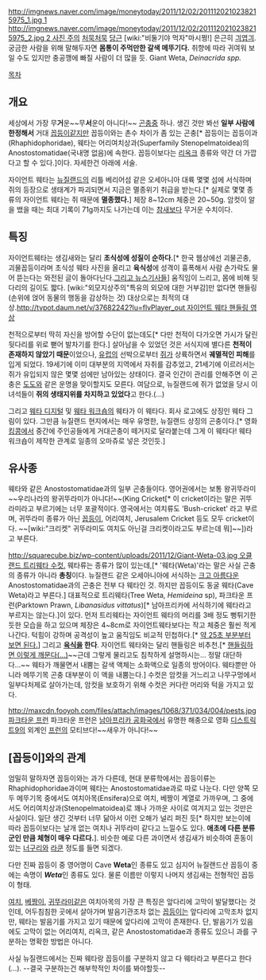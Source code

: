[[http://imgnews.naver.com/image/moneytoday/2011/12/02/2011120210238215975_1.jpg 1]] [[http://imgnews.naver.com/image/moneytoday/2011/12/02/2011120210238215975_2.jpg 2 사진 주의]]
[[처묵처묵]] [[당근]] [wiki:"비둘기야 먹자"마시쩡!] 은근히 [[긔엽긔]].
궁금한 사람을 위해 말해두자면 '''몸통이 주먹만한 갈색 메뚜기다.''' 취향에 따라 귀여워 보일 수도 있지만 충공깽에 빠질 사람이 더 많을 듯.
Giant Weta, ''Deinacrida spp.''

[[목차]]
== 개요 ==
세상에서 가장 무'''거'''운~~무'''서'''운이 아니다!~~ [[곤충]]중 하나. 생긴 것만 봐선 '''일부 사람에 한정해서''' 거대 [[꼽등이]]같지만 꼽등이와는 촌수 차이가 좀 있는 곤충[* 꼽등이는 꼽등이과(Rhaphidophoridae), 웨타는 어리여치상과(Superfamily Stenopelmatoidea)의 Anostostomatidae(국내명 없음)에 속한다. 꼽등이보다는 [[리옥크]] 종류와 약간 더 가깝다고 할 수 있다.]이다. 자세한건 아래에 서술.

자이언트 웨타는 [[뉴질랜드]]의 리틀 베리어섬 같은 오세아니아 대륙 몇몇 섬에 서식하며 쥐의 등장으로 생태계가 파괴되면서 지금은 멸종위기 취급을 받는다.[* 실제로 몇몇 종류의 자이언트 웨타는 쥐 때문에 '''멸종했다.'''] 체장 8~12cm 체중은 20~50g. 암컷이 알을 뱄을 때는 최대 기록이 71g까지도 나가는데 이는 [[참새]]보다 무거운 수치이다.

== 특징 ==
자이언트웨타는 생김새와는 달리 '''초식성에 성질이 순하다.'''[* 한국 웹상에선 괴물곤충, 괴물꼽등이라며 초식성 웨타 사진을 올리고 '''육식성'''에 성격이 흉폭해서 사람 손가락도 물어 뜯는다는 와전된 글이 돌아다닌다.[http://news.search.naver.com/search.naver?where=news&sm=tab_jum&ie=utf8&query=%EA%B4%B4%EB%AC%BC+%EA%B3%A4%EC%B6%A9+%EC%9B%A8%ED%83%80 그리고 뉴스기사들]] 움직임이 느리고, 몸에 비해 뒷다리의 길이도 짧다. [wiki:"외모지상주의"특유의 외모에 대한 거부감]만 없다면 핸들링(손위에 얹어 동물의 행동을 감상하는 것) 대상으로는 최적의 대상.[[http://tvpot.daum.net/v/37682242?lu=flvPlayer_out 자이언트 웨타 핸들링 영상]]

천적으로부터 딱히 자신을 방어할 수단이 없는데도[* 다만 천적이 다가오면 가시가 달린 뒷다리를 위로 뻗어 발차기를 한다.] 살아남을 수 있었던 것은 서식지에 별다른 '''천적이 존재하지 않았기 때문'''이었으나, [[유럽]]의 선박으로부터 [[쥐]]가 상륙하면서 '''궤멸적인 피해'''를 입게 되었다. 19세기에 이미 대부분의 지역에서 자취를 감추었고, 21세기에 이르러서는 쥐가 유입되지 않은 몇몇 섬에만 남아있는 상태이다. 결국 인간이 관리를 안해주면 이 곤충은 [[도도]]와 같은 운명을 맞이할지도 모른다. 여담으로, 뉴질랜드에 쥐가 없었을 당시 이녀석들이 '''쥐의 생태지위를 차지하고 있었다'''고 한다.(…)

그리고 [[웨타 디지털]] 및 [[웨타 워크숍]]의 웨타가 이 웨타다. 회사 로고에도 상징인 웨타 그림이 있다. 그만큼 뉴질랜드 현지에서는 매우 유명한, 뉴질랜드 상징의 곤충이다.[* 영화 [[킹콩]]에서 중간에 주인공들에게 거대곤충이 떼거지로 달라붙는데 그게 이 웨타다! 웨타 워크숍이 제작한 관계로 일종의 오마쥬로 넣은 것인듯.]

== 유사종 ==
웨타와 같은 Anostostomatidae과의 일부 곤충들이다. 영어권에서는 보통 왕귀뚜라미~~우리나라의 왕귀뚜라미가 아니다!~~(King Cricket[* 이 cricket이라는 말은 귀뚜라미라고 부르기에는 너무 포괄적이다. 영국에서는 여치류도 'Bush-cricket' 라고 부르며, 귀뚜라미 종류가 아닌 [[꼽등이]], 어리여치, Jerusalem Cricket 등도 모두 cricket이다. ~~[wiki:"크리켓" 귀뚜라미도 여치도 아닌걸 크리켓이라고도 부르는데 뭐]~~])라고 부른다.

[[http://squarecube.biz/wp-content/uploads/2011/12/Giant-Weta-03.jpg 오클랜드 트리웨타 수컷.]]
웨타류는 종류가 많이 있는데,[* '웨타(Weta)'라는 말은 사실 곤충의 종류가 아니라 '''총칭'''이다. 뉴질랜드 같은 오세아니아에 서식하는 [[크고 아름다운]] Anostostomatidae과의 곤충은 전부 다 웨타인 것. 하지만 꼽등이도 동굴 웨타(Cave Weta)라고 부른다.] 대표적으로 트리웨타(Tree Weta, ''Hemideina'' sp), 파크타운 프런(Parktown Prawn, ''Libanasidus vittatus'')[* 남아프리카에 서식하기에 웨타라고 부르지는 않는다.]이 있다. 먼저 트리웨타는 자이언트 웨타의 머리를 3배 정도 뻥튀기한 듯한 모습을 하고 있으며 체장은 4~8cm로 자이언트웨타보다는 작고 체중은 훨씬 적게 나간다. 턱힘이 강하며 공격성이 높고 움직임도 비교적 민첩하다.[* [http://www.youtube.com/watch?v=olh3kbqi6cw 약 25초 부분부터 보면 된다.]] 그리고 '''[[육식]]을 한다'''. 자이언트 웨타와는 달리 핸들링은 비추천.[* [http://www.youtube.com/watch?v=c_n0mbpX4KE 핸들링하면 이렇게 깨문다(...)]~~근데 그렇게 물리고도 침착하게 설명하시는... 정말 대단하다...~~ 웨타가 깨물면서 내뿜는 갈색 액체는 소화액으로 일종의 방어이다. 웨타뿐만 아니라 메뚜기목 곤충 대부분이 이 액을 내뿜는다.] 
수컷은 암컷을 거느리고 나무구멍에서 일부다처제로 살아가는데, 암컷을 보호하기 위해 수컷은 커다란 머리와 턱을 가지고 있다.

[[http://maxcdn.fooyoh.com/files/attach/images/1068/371/034/004/pests.jpg 파크타운 프런]]
파크타운 프런은 [[남아프리카 공화국]]에서 유명한 해충으로 영화 [[디스트릭트9]]의 외계인 [[프런]]의 모티브다!~~새우가 아니다!~~

== [꼽등이]와의 관계 ==
엄밀히 말하자면 꼽등이와는 과가 다른데, 현대 분류학에서는 꼽등이류는 Rhaphidophoridae과이며 웨타는 Anostostomatidae과로 따로 나눈다. 다만 양쪽 모두 메뚜기목 중에서도 여치아목(Ensifera)으로 여치, 베짱이 계열로 가까우며, 그 중에서도 어리여치상과(Stenopelmatoidea)로 꽤나 가까운 사이로 여겨지고 있는 것만은 사실이다. 일단 생긴 것부터 너무 닮아서 이런 오해가 널리 퍼진 듯[* 하지만 보는이에 따라 꼽등이보다는 날개 없는 여치나 귀뚜라미 같다고 느낄수도 있다. '''애초에 다른 분류군인 만큼 체형이 매우 다르다.''']. 비슷한 예로 다른 과이면서 생김새가 비슷하여 혼동이 있는 [[너구리]]와 [[라쿤]] 정도를 들면 되겠다.

다만 진짜 꼽등이 중 영어명이 Cave '''Weta'''인 종류도 있고 심지어 뉴질랜드산 꼽등이 중에는 속명이 '''''Weta'''''인 종류도 있다. 물론 이름만 이렇지 나머지 생김새는 전형적인 꼽등이 형태.

[[여치]], [[베짱이]], [[귀뚜라미]]같은 여치아목의 가장 큰 특징은 앞다리에 고막이 발달했다는 것인데, 어두침침한 곳에서 살아가며 발음기관조차 없는 [[꼽등이]]는 앞다리에 고막조차 없지만, 웨타는 발음기를 가지고 있기 때문에 앞다리에 고막이 존재한다. 단, 발음기가 있음에도 고막이 없는 어리여치, 리옥크, 같은 Anostostomatidae과 종류도 있으니 과를 구분하는 명확한 방법은 아니다.

사실 뉴질랜드에서는 진짜 웨타랑 꼽등이를 구분하지 않고 다 웨타라고 부른다고 한다(...). --결국 구분하는건 해부학적인 차이를 봐야할듯--
